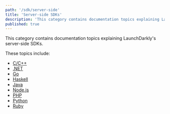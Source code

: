```yaml
---
path: '/sdk/server-side'
title: 'Server-side SDKs'
description: 'This category contains documentation topics explaining LaunchDarkly''s server-side SDKs.'
published: true
---
```


This category contains documentation topics explaining LaunchDarkly's server-side SDKs.

These topics include:

* [C/C++](/sdk/server-side/c-c--)
* [.NET](/sdk/server-side/dotnet)
* [Go](/sdk/server-side/go)
* [Haskell](/sdk/server-side/haskell)
* [Java](/sdk/server-side/java)
* [Node.js](/sdk/server-side/node-js)
* [PHP](/sdk/server-side/php)
* [Python](/sdk/server-side/python)
* [Ruby](/sdk/server-side/ruby)
